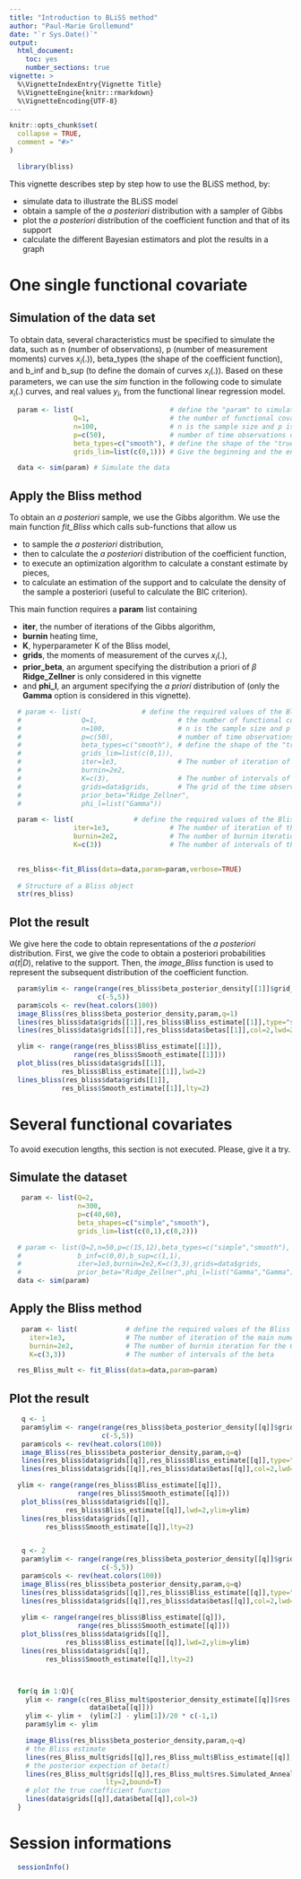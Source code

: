 ```yaml
---
title: "Introduction to BLiSS method"
author: "Paul-Marie Grollemund"
date: "`r Sys.Date()`"
output:
  html_document:
    toc: yes
    number_sections: true
vignette: >
  %\VignetteIndexEntry{Vignette Title}
  %\VignetteEngine{knitr::rmarkdown}
  %\VignetteEncoding{UTF-8}
---
```


```r
knitr::opts_chunk$set(
  collapse = TRUE,
  comment = "#>"
)
```

```r
  library(bliss)
```

This vignette describes step by step how to use the BLiSS method, by:

* simulate data to illustrate the BLiSS model
* obtain a sample of the *a posteriori* distribution with a sampler of Gibbs
* plot the *a posteriori* distribution of the coefficient function and that of its support
* calculate the different Bayesian estimators and plot the results in a graph

# One single functional covariate

## Simulation of the data set

To obtain data, several characteristics must be specified to simulate the data, such as n (number of observations), p (number of measurement moments) curves $x_{i}(.)$), beta$\_$types (the shape of the coefficient function), and b$\_$inf and b$\_$sup (to define the domain of curves $x_{i}(.)$). Based on these parameters, we can use the *sim* function in the following code to simulate $x_{i}(.)$ curves, and real values $y_{i}$, from the functional linear regression model.


```r
  param <- list(                        # define the "param" to simulate data
                Q=1,                    # the number of functional covariate
                n=100,                  # n is the sample size and p is the
                p=c(50),                # number of time observations of the curves
                beta_types=c("smooth"), # define the shape of the "true" coefficient function
                grids_lim=list(c(0,1))) # Give the beginning and the end of the observation's domain of the functions.

  data <- sim(param) # Simulate the data
```

## Apply the Bliss method

To obtain an *a posteriori* sample, we use the Gibbs algorithm. We use the main function *fit$\_$Bliss* which calls sub-functions that allow us

* to sample the *a posteriori* distribution, 
* then to calculate the *a posteriori* distribution of the coefficient function, 
* to execute an optimization algorithm to calculate a constant estimate by pieces, 
* to calculate an estimation of the support and to calculate the density of the sample a posteriori (useful to calculate the BIC criterion). 

This main function requires a **param** list containing

* **iter**, the number of iterations of the Gibbs algorithm, 
* **burnin** heating time, 
* **K**, hyperparameter K of the Bliss model,
* **grids**, the moments of measurement of the curves $x_{i}(.)$, 
* **prior$\_$beta**, an argument specifying the distribution a priori of $\beta$ **Ridge$\_$Zellner** is only considered in this vignette
* and **phi$\_$l**, an argument specifying the *a priori* distribution of (only the **Gamma** option is considered in this vignette).

```r
  # param <- list(               # define the required values of the Bliss method.
  #               Q=1,                    # the number of functional covariate
  #               n=100,                  # n is the sample size and p is the
  #               p=c(50),                # number of time observations of the curves
  #               beta_types=c("smooth"), # define the shape of the "true" coefficient function
  #               grids_lim=list(c(0,1)),
  #               iter=1e3,               # The number of iteration of the main numerical algorithm of Bliss.
  #               burnin=2e2,                 
  #               K=c(3),                 # The number of intervals of the beta
  #               grids=data$grids,       # The grid of the time observations 
  #               prior_beta="Ridge_Zellner", 
  #               phi_l=list("Gamma"))

  param <- list(               # define the required values of the Bliss method.
                iter=1e3,               # The number of iteration of the main numerical algorithm of Bliss.
                burnin=2e2,             # The number of burnin iteration for the Gibbs Sampler
                K=c(3))                 # The number of intervals of the beta

   
  res_bliss<-fit_Bliss(data=data,param=param,verbose=TRUE)
  
  # Structure of a Bliss object
  str(res_bliss)
```

## Plot the result

We give here the code to obtain representations of the *a posteriori* distribution. First, we give the code to obtain a posteriori probabilities $\alpha(t|D)$, relative to the support. Then, the *image$\_$Bliss* function is used to represent the subsequent distribution of the coefficient function.

```r
  param$ylim <- range(range(res_bliss$beta_posterior_density[[1]]$grid_beta_t),
                      c(-5,5))
  param$cols <- rev(heat.colors(100))
  image_Bliss(res_bliss$beta_posterior_density,param,q=1)
  lines(res_bliss$data$grids[[1]],res_bliss$Bliss_estimate[[1]],type="s",lwd=2)
  lines(res_bliss$data$grids[[1]],res_bliss$data$betas[[1]],col=2,lwd=2,type="s")
```


```r
  ylim <- range(range(res_bliss$Bliss_estimate[[1]]),
                range(res_bliss$Smooth_estimate[[1]]))
  plot_bliss(res_bliss$data$grids[[1]],
             res_bliss$Bliss_estimate[[1]],lwd=2)
  lines_bliss(res_bliss$data$grids[[1]],
             res_bliss$Smooth_estimate[[1]],lty=2)
```

# Several functional covariates

To avoid execution lengths, this section is not executed. Please, give it a try.

## Simulate the dataset

```r
   param <- list(Q=2,
                 n=300,
                 p=c(40,60),
                 beta_shapes=c("simple","smooth"),
                 grids_lim=list(c(0,1),c(0,2)))

  # param <- list(Q=2,n=50,p=c(15,12),beta_types=c("simple","smooth"),
  #              b_inf=c(0,0),b_sup=c(1,1),
  #              iter=1e3,burnin=2e2,K=c(3,3),grids=data$grids,
  #              prior_beta="Ridge_Zellner",phi_l=list("Gamma","Gamma"))
  data <- sim(param)
```

## Apply the Bliss method
```r
   param <- list(            # define the required values of the Bliss method.
     iter=1e3,               # The number of iteration of the main numerical algorithm of Bliss.
     burnin=2e2,             # The number of burnin iteration for the Gibbs Sampler
     K=c(3,3))               # The number of intervals of the beta

  res_Bliss_mult <- fit_Bliss(data=data,param=param)
```

## Plot the result
```r
   q <- 1
   param$ylim <- range(range(res_bliss$beta_posterior_density[[q]]$grid_beta_t),
                       c(-5,5))
   param$cols <- rev(heat.colors(100))
   image_Bliss(res_bliss$beta_posterior_density,param,q=q)
   lines(res_bliss$data$grids[[q]],res_bliss$Bliss_estimate[[q]],type="s",lwd=2)
   lines(res_bliss$data$grids[[q]],res_bliss$data$betas[[q]],col=2,lwd=2,type="s")

  ylim <- range(range(res_bliss$Bliss_estimate[[q]]),
                 range(res_bliss$Smooth_estimate[[q]]))
   plot_bliss(res_bliss$data$grids[[q]],
              res_bliss$Bliss_estimate[[q]],lwd=2,ylim=ylim)
   lines(res_bliss$data$grids[[q]],
         res_bliss$Smooth_estimate[[q]],lty=2)


   q <- 2
   param$ylim <- range(range(res_bliss$beta_posterior_density[[q]]$grid_beta_t),
                       c(-5,5))
   param$cols <- rev(heat.colors(100))
   image_Bliss(res_bliss$beta_posterior_density,param,q=q)
   lines(res_bliss$data$grids[[q]],res_bliss$Bliss_estimate[[q]],type="s",lwd=2)
   lines(res_bliss$data$grids[[q]],res_bliss$data$betas[[q]],col=2,lwd=2,type="l")
   
   ylim <- range(range(res_bliss$Bliss_estimate[[q]]),
                 range(res_bliss$Smooth_estimate[[q]]))
   plot_bliss(res_bliss$data$grids[[q]],
              res_bliss$Bliss_estimate[[q]],lwd=2,ylim=ylim)
   lines(res_bliss$data$grids[[q]],
         res_bliss$Smooth_estimate[[q]],lty=2)



  for(q in 1:Q){
    ylim <- range(c(res_Bliss_mult$posterior_density_estimate[[q]]$res.kde2d$y,
                    data$beta[[q]]))
    ylim <- ylim +  (ylim[2] - ylim[1])/20 * c(-1,1)
    param$ylim <- ylim

    image_Bliss(res_bliss$beta_posterior_density,param,q=q)
    # the Bliss estimate
    lines(res_Bliss_mult$grids[[q]],res_Bliss_mult$Bliss_estimate[[q]],lwd=2,bound=F)
    # the posterior expection of beta(t)
    lines(res_Bliss_mult$grids[[q]],res_Bliss_mult$res.Simulated_Annealing[[q]]$posterior_expe,
                        lty=2,bound=T)
    # plot the true coefficient function
    lines(data$grids[[q]],data$beta[[q]],col=3)
  }
```

# Session informations
```r
  sessionInfo()
```
















